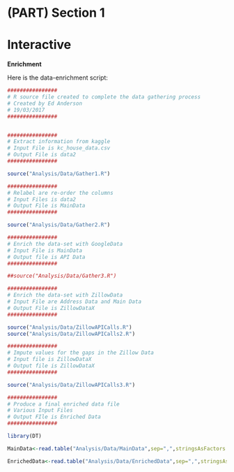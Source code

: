 # (PART) Section 1 {-}

# Interactive {#Interactive}


**Enrichment**

Here is the data-enrichment script:

```r
################
# R source file created to complete the data gathering process
# Created by Ed Anderson
# 19/03/2017
################


################
# Extract information from kaggle
# Input File is kc_house_data.csv
# Output File is data2
################

source("Analysis/Data/Gather1.R")

################
# Relabel are re-order the columns
# Input Files is data2
# Output File is MainData
################

source("Analysis/Data/Gather2.R")

################
# Enrich the data-set with GoogleData
# Input File is MainData
# Output file is API Data
################

##source("Analysis/Data/Gather3.R")

################
# Enrich the data-set with ZillowData
# Input File are Address Data and Main Data
# Output File is ZillowDataX
################

source("Analysis/Data/ZillowAPICalls.R")
source("Analysis/Data/ZillowAPICalls2.R")

################
# Impute values for the gaps in the Zillow Data
# Input file is ZillowDataX
# Output file is ZillowDataX
################

source("Analysis/Data/ZillowAPICalls3.R")

################
# Produce a final enriched data file
# Various Input Files
# Output FIle is Enriched Data
################


```


```r

library(DT)

MainData<-read.table("Analysis/Data/MainData",sep=",",stringsAsFactors = FALSE,nrows=100)

EnrichedData<-read.table("Analysis/Data/EnrichedData",sep=",",stringsAsFactors = FALSE,nrows=100)



```










